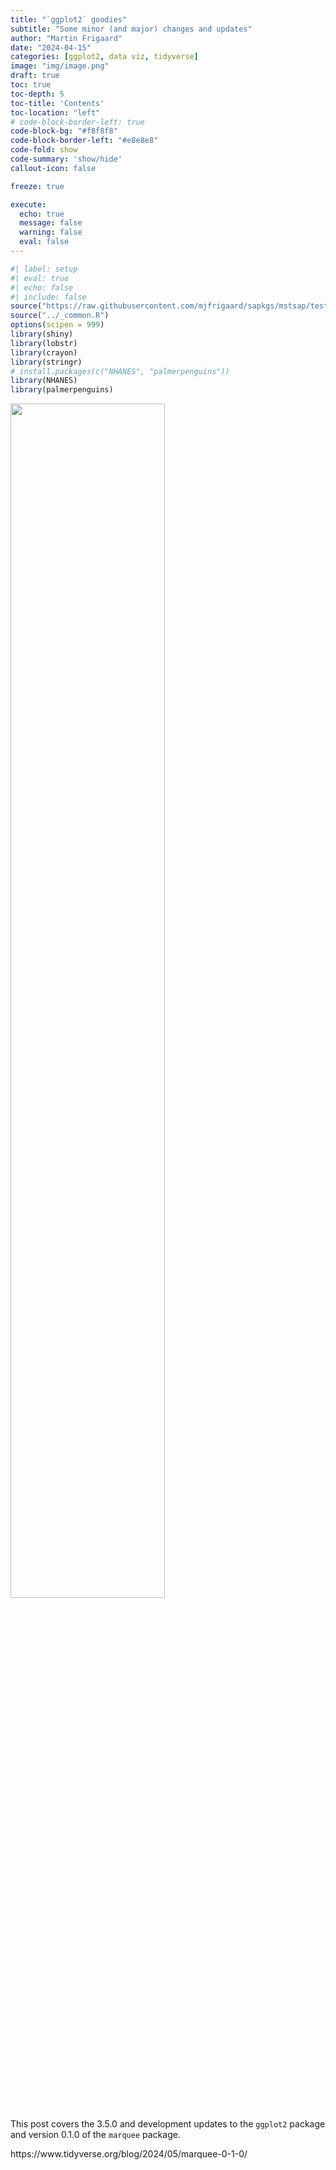 ```yaml
---
title: "`ggplot2` goodies" 
subtitle: "Some minor (and major) changes and updates"
author: "Martin Frigaard"
date: "2024-04-15"
categories: [ggplot2, data viz, tidyverse]
image: "img/image.png"
draft: true
toc: true
toc-depth: 5
toc-title: 'Contents'
toc-location: "left"
# code-block-border-left: true
code-block-bg: "#f8f8f8"
code-block-border-left: "#e8e8e8"
code-fold: show
code-summary: 'show/hide'
callout-icon: false

freeze: true

execute:
  echo: true
  message: false
  warning: false
  eval: false
---
```


```r
#| label: setup
#| eval: true 
#| echo: false 
#| include: false
source("https://raw.githubusercontent.com/mjfrigaard/sapkgs/mstsap/tests/testthat/helper.R")
source("../_common.R")
options(scipen = 999)
library(shiny)
library(lobstr)
library(crayon)
library(stringr)
# install.packages(c("NHANES", "palmerpenguins"))
library(NHANES)
library(palmerpenguins)
```

::: {.column-margin}
![](img/image.png){width=70%}
:::

This post covers the 3.5.0 and development updates to the `ggplot2` package and version 0.1.0 of the `marquee` package. 

https://www.tidyverse.org/blog/2024/05/marquee-0-1-0/